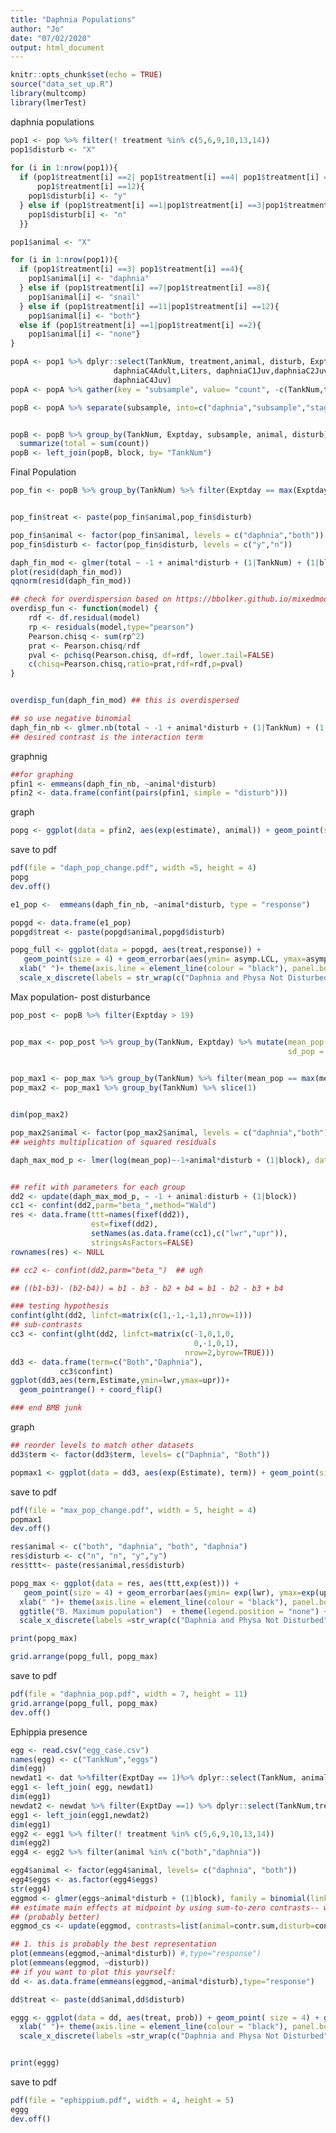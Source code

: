 ```yaml
---
title: "Daphnia Populations"
author: "Jo"
date: "07/02/2020"
output: html_document
---
```


```r
knitr::opts_chunk$set(echo = TRUE)
source("data_set_up.R")
library(multcomp)
library(lmerTest)
```

daphnia populations
```r
pop1 <- pop %>% filter(! treatment %in% c(5,6,9,10,13,14))
pop1$disturb <- "X"
  
for (i in 1:nrow(pop1)){
  if (pop1$treatment[i] ==2| pop1$treatment[i] ==4| pop1$treatment[i] ==8|
      pop1$treatment[i] ==12){
    pop1$disturb[i] <- "y"
  } else if (pop1$treatment[i] ==1|pop1$treatment[i] ==3|pop1$treatment[i] ==7|pop1$treatment[i] ==11){
    pop1$disturb[i] <- "n"
  }}

pop1$animal <- "X"

for (i in 1:nrow(pop1)){
  if (pop1$treatment[i] ==3| pop1$treatment[i] ==4){
    pop1$animal[i] <- "daphnia"
  } else if (pop1$treatment[i] ==7|pop1$treatment[i] ==8){
    pop1$animal[i] <- "snail"
  } else if (pop1$treatment[i] ==11|pop1$treatment[i] ==12){
    pop1$animal[i] <- "both"}
  else if (pop1$treatment[i] ==1|pop1$treatment[i] ==2){
    pop1$animal[i] <- "none"}
}

popA <- pop1 %>% dplyr::select(TankNum, treatment,animal, disturb, Exptday, daphniaC1Adult,daphniaC2Adult,daphniaC3,
                       daphniaC4Adult,Liters, daphniaC1Juv,daphniaC2Juv,daphniaC3Juv,
                       daphniaC4Juv)
popA <- popA %>% gather(key = "subsample", value= "count", -c(TankNum,treatment, Exptday, Liters, animal, disturb))

popB <- popA %>% separate(subsample, into=c("daphnia","subsample","stage"),sep ='([[:upper:]])', extra = "drop", fill = "right" )


popB <- popB %>% group_by(TankNum, Exptday, subsample, animal, disturb) %>% 
  summarize(total = sum(count))
popB <- left_join(popB, block, by= "TankNum")

```

Final Population
```r
pop_fin <- popB %>% group_by(TankNum) %>% filter(Exptday == max(Exptday))


pop_fin$treat <- paste(pop_fin$animal,pop_fin$disturb)

pop_fin$animal <- factor(pop_fin$animal, levels = c("daphnia","both"))
pop_fin$disturb <- factor(pop_fin$disturb, levels = c("y","n"))

daph_fin_mod <- glmer(total ~ -1 + animal*disturb + (1|TankNum) + (1|block),data = pop_fin, family = "poisson" ) 
plot(resid(daph_fin_mod))
qqnorm(resid(daph_fin_mod))

## check for overdispersion based on https://bbolker.github.io/mixedmodels-misc/glmmFAQ.html
overdisp_fun <- function(model) {
    rdf <- df.residual(model)
    rp <- residuals(model,type="pearson")
    Pearson.chisq <- sum(rp^2)
    prat <- Pearson.chisq/rdf
    pval <- pchisq(Pearson.chisq, df=rdf, lower.tail=FALSE)
    c(chisq=Pearson.chisq,ratio=prat,rdf=rdf,p=pval)
}


overdisp_fun(daph_fin_mod) ## this is overdispersed

## so use negative binomial 
daph_fin_nb <- glmer.nb(total ~ -1 + animal*disturb + (1|TankNum) + (1|block),data = pop_fin)
## desired contrast is the interaction term

```


graphnig
```r
##for graphing
pfin1 <- emmeans(daph_fin_nb, ~animal*disturb)
pfin2 <- data.frame(confint(pairs(pfin1, simple = "disturb")))

```


graph
```r
popg <- ggplot(data = pfin2, aes(exp(estimate), animal)) + geom_point(size=4) + geom_errorbarh(aes(xmin=exp(asymp.LCL), xmax = exp(asymp.UCL)), height = 0.3) + ylab("") + xlab(str_wrap("Proportional Change in Final Population", width = 25)) + theme(axis.line = element_line(colour = "black"), panel.border = element_blank()) + geom_vline(xintercept = 1, color = "gray68", linetype = "dashed") + scale_y_discrete(labels = str_wrap(c("Daphnia","Daphnia and Physa" ), width = 10))

```

save to pdf
```r
pdf(file = "daph_pop_change.pdf", width =5, height = 4)
popg
dev.off()

```

```r
e1_pop <-  emmeans(daph_fin_nb, ~animal*disturb, type = "response")

popgd <- data.frame(e1_pop)
popgd$treat <- paste(popgd$animal,popgd$disturb)

popg_full <- ggplot(data = popgd, aes(treat,response)) +  
   geom_point(size = 4) + geom_errorbar(aes(ymin= asymp.LCL, ymax=asymp.UCL), width = 0.3)+ ylab("Daphnia magna per 10mL") + 
  xlab(" ")+ theme(axis.line = element_line(colour = "black"), panel.border = element_blank())  + ggtitle("A. Final Population")+ theme(legend.position = "none") + 
  scale_x_discrete(labels = str_wrap(c("Daphnia and Physa Not Disturbed", "Daphnia and Physa Disturbed", "Daphia Not Disturbed", "Daphnia Disturbed"),width = 8))


```


Max population- post disturbance
```r

pop_post <- popB %>% filter(Exptday > 19) 


pop_max <- pop_post %>% group_by(TankNum, Exptday) %>% mutate(mean_pop = mean(total),
                                                              sd_pop = sd(total))
   

pop_max1 <- pop_max %>% group_by(TankNum) %>% filter(mean_pop == max(mean_pop))
pop_max2 <- pop_max1 %>% group_by(TankNum) %>% slice(1)


dim(pop_max2)

pop_max2$animal <- factor(pop_max2$animal, levels = c("daphnia","both"))
## weights multiplication of squared residuals

daph_max_mod_p <- lmer(log(mean_pop)~-1+animal*disturb + (1|block), data = pop_max2, weights = 1/sd_pop^2)


## refit with parameters for each group
dd2 <- update(daph_max_mod_p, ~ -1 + animal:disturb + (1|block))
cc1 <- confint(dd2,parm="beta_",method="Wald")
res <- data.frame(ttt=names(fixef(dd2)),
                  est=fixef(dd2),
                  setNames(as.data.frame(cc1),c("lwr","upr")),
                  stringsAsFactors=FALSE)
rownames(res) <- NULL

## cc2 <- confint(dd2,parm="beta_")  ## ugh

## ((b1-b3)- (b2-b4)) = b1 - b3 - b2 + b4 = b1 - b2 - b3 + b4

### testing hypothesis
confint(glht(dd2, linfct=matrix(c(1,-1,-1,1),nrow=1)))
## sub-contrasts
cc3 <- confint(glht(dd2, linfct=matrix(c(-1,0,1,0,
                                         0,-1,0,1),
                                       nrow=2,byrow=TRUE)))
dd3 <- data.frame(term=c("Both","Daphnia"),
           cc3$confint)
ggplot(dd3,aes(term,Estimate,ymin=lwr,ymax=upr))+
  geom_pointrange() + coord_flip()

### end BMB junk

```


graph
```r
## reorder levels to match other datasets
dd3$term <- factor(dd3$term, levels= c("Daphnia", "Both"))

popmax1 <- ggplot(data = dd3, aes(exp(Estimate), term)) + geom_point(size=4) + geom_errorbarh(aes(xmin=exp(lwr), xmax = exp(upr)), height = 0.3) + ylab(" ") + xlab(str_wrap("Proportional Change in Maximum Population", width = 25)) + theme(axis.line = element_line(colour = "black"), panel.border = element_blank()) + geom_vline(xintercept = 1, color = "gray68", linetype = "dashed") + scale_y_discrete(labels = str_wrap(c("Daphnia","Daphnia and Physa" ), width = 10))
```

save to pdf
```r
pdf(file = "max_pop_change.pdf", width = 5, height = 4)
popmax1
dev.off()
```


```r

res$animal <- c("both", "daphnia", "both", "daphnia")
res$disturb <- c("n", "n", "y","y")
res$ttt<- paste(res$animal,res$disturb)

popg_max <- ggplot(data = res, aes(ttt,exp(est))) +  
   geom_point(size = 4) + geom_errorbar(aes(ymin= exp(lwr), ymax=exp(upr)), width = 0.3)+ ylab("Daphnia magna per 10 mL ") + 
  xlab(" ")+ theme(axis.line = element_line(colour = "black"), panel.border = element_blank()) +
  ggtitle("B. Maximum population")  + theme(legend.position = "none") + 
  scale_x_discrete(labels =str_wrap(c("Daphnia and Physa Not Disturbed", "Daphnia and Physa Disturbed", "Daphia Not Disturbed", "Daphnia Disturbed"),width = 8))

print(popg_max)

grid.arrange(popg_full, popg_max)

```

save to pdf
```r
pdf(file = "daphnia_pop.pdf", width = 7, height = 11)
grid.arrange(popg_full, popg_max)
dev.off()


```



Ephippia presence
```r
egg <- read.csv("egg_case.csv")
names(egg) <- c("TankNum","eggs")
dim(egg)
newdat1 <- dat %>%filter(ExptDay == 1)%>% dplyr::select(TankNum, animal, disturb, block)
egg1 <- left_join( egg, newdat1)
dim(egg1)
newdat2 <- newdat %>% filter(ExptDay ==1) %>% dplyr::select(TankNum,treatment)
egg1 <- left_join(egg1,newdat2)
dim(egg1)
egg2 <- egg1 %>% filter(! treatment %in% c(5,6,9,10,13,14))
dim(egg2)
egg4 <- egg2 %>% filter(animal %in% c("both","daphnia"))
```

```r
egg4$animal <- factor(egg4$animal, levels= c("daphnia", "both"))
egg4$eggs <- as.factor(egg4$eggs)
str(egg4)
eggmod <- glmer(eggs~animal*disturb + (1|block), family = binomial(link= logit), data = egg4)
## estimate main effects at midpoint by using sum-to-zero contrasts-- why did I do this?? 
## (probably better)
eggmod_cs <- update(eggmod, contrasts=list(animal=contr.sum,disturb=contr.sum))


```


```r
## 1. this is probably the best representation
plot(emmeans(eggmod,~animal*disturb)) #,type="response")
plot(emmeans(eggmod, ~disturb))
## if you want to plot this yourself:
dd <- as.data.frame(emmeans(eggmod,~animal*disturb),type="response")

dd$treat <- paste(dd$animal,dd$disturb)

eggg <- ggplot(data = dd, aes(treat, prob)) + geom_point( size = 4) + geom_errorbar(aes(ymin= asymp.LCL, ymax=asymp.UCL), width = 0.3)+ ylab("Probablity Ephippium Present") + 
  xlab(" ")+ theme(axis.line = element_line(colour = "black"), panel.border = element_blank()) +
  scale_x_discrete(labels =str_wrap(c("Daphnia and Physa Not Disturbed", "Daphnia and Physa Disturbed", "Daphia Not Disturbed", "Daphnia Disturbed"),width = 8))


print(eggg)
```

save to pdf
```r
pdf(file = "ephippium.pdf", width = 4, height = 5)
eggg
dev.off()

```


